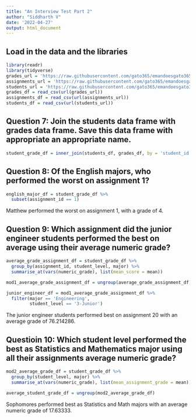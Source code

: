 ```yaml
---
title: "An Interview Test Part 2"
author: "Siddharth V"
date: '2022-04-27'
output: html_document
---
```


## Load in the data and the libraries
```r
library(readr)
library(tidyverse)
grades_url = 'https://raw.githubusercontent.com/gato365/emandoesgato365/main/content/post/2022-04-25-an-interview-test/grades.csv'
assignments_url = 'https://raw.githubusercontent.com/gato365/emandoesgato365/main/content/post/2022-04-25-an-interview-test/assignments.csv' 
students_url = 'https://raw.githubusercontent.com/gato365/emandoesgato365/main/content/post/2022-04-25-an-interview-test/students.csv'
grades_df = read_csv(url(grades_url))
assignments_df = read_csv(url(assignments_url))
students_df = read_csv(url(students_url))
```

## Question 7: Join the students data frame with grades data frame. Save this data frame with appropriate an appropriate name.
```r
student_grade_df = inner_join(students_df, grades_df, by = 'student_id')
```

## Question 8: Of the English majors, who performed the worst on assignment 1?
```r
english_major_df = student_grade_df %>%
  subset(assignment_id == 1)
```
Matthew performed the worst on assignment 1, with a grade of 4.

## Question 9: Which assignment did the junior engineer students performed the best on average using their average numeric grade?
```r
average_grade_assignment_df = student_grade_df %>%
  group_by(assignment_id, student_level, major) %>%
  summarise_at(vars(numeric_grade), list(mean_score = mean)) 

mod1_average_grade_assignment_df = ungroup(average_grade_assignment_df)

junior_engineer_df = mod1_average_grade_assignment_df %>%
  filter(major == 'Engineering',
         student_level == '3-Junior')
```
The junior engineer students performed best on assignment 20 with an average grade of 76.214286.

## Questioin 10: Which student level performed the best as Statistics and Mathematics major using all their assignments average numeric grade?
```r
mod2_average_grade_df = student_grade_df %>%
  group_by(student_level, major) %>%
  summarise_at(vars(numeric_grade), list(mean_assignment_grade = mean)) 

average_student_grade_df = ungroup(mod2_average_grade_df)
```
Sophomores performed best as Statistics and Math majors with an average numeric grade of 17.63333.


